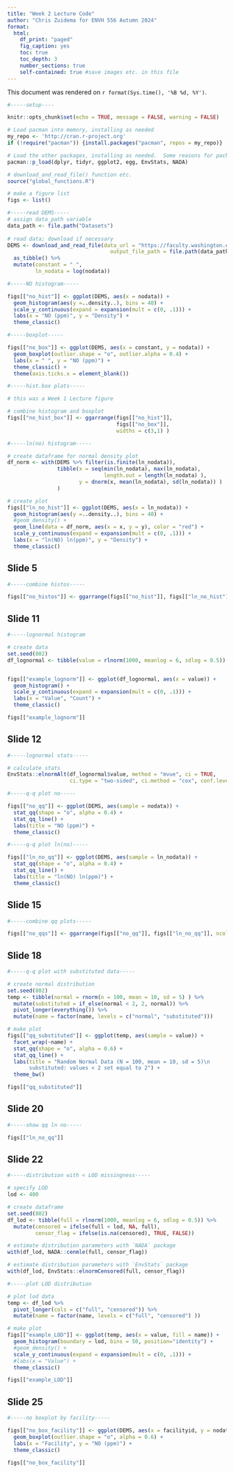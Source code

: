 ```yaml
---
title: "Week 2 Lecture Code"
author: "Chris Zuidema for ENVH 556 Autumn 2024"
format:
  html:
    df_print: "paged"
    fig_caption: yes
    toc: true
    toc_depth: 3
    number_sections: true
    self-contained: true #save images etc. in this file  
---
```


This document was rendered on `r format(Sys.time(), '%B %d, %Y')`.

```r
#-----setup----

knitr::opts_chunk$set(echo = TRUE, message = FALSE, warning = FALSE)

# Load pacman into memory, installing as needed
my_repo <- 'http://cran.r-project.org'
if (!require("pacman")) {install.packages("pacman", repos = my_repo)}

# Load the other packages, installing as needed.  Some reasons for packages:
pacman::p_load(dplyr, tidyr, ggplot2, egg, EnvStats, NADA)  

# download_and_read_file() function etc.
source("global_functions.R")

# make a figure list
figs <- list()
```


```r
#-----read DEMS-----
# assign data_path variable
data_path <- file.path("Datasets")
           
# read data; download if necessary
DEMS <- download_and_read_file(data_url = "https://faculty.washington.edu/sheppard/envh556/Datasets/DEMSCombinedPersonal.rds", 
                                 output_file_path = file.path(data_path, "DEMSCombinedPersonal.rds"))  %>% 
  as_tibble() %>% 
  mutate(constant = " ", 
         ln_nodata = log(nodata))

```


```r
#-----NO histogram-----

figs[["no_hist"]] <- ggplot(DEMS, aes(x = nodata)) + 
  geom_histogram(aes(y =..density..), bins = 40) + 
  scale_y_continuous(expand = expansion(mult = c(0, .1))) + 
  labs(x = "NO (ppm)", y = "Density") +
  theme_classic()

```


```r
#-----boxplot-----

figs[["no_box"]] <- ggplot(DEMS, aes(x = constant, y = nodata)) + 
  geom_boxplot(outlier.shape = "o", outlier.alpha = 0.4) + 
  labs(x = " ", y = "NO (ppm)") + 
  theme_classic() + 
  theme(axis.ticks.x = element_blank())

```


```r
#-----hist.box plots-----

# this was a Week 1 Lecture figure

# combine histogram and boxplot
figs[["no_hist_box"]] <- ggarrange(figs[["no_hist"]], 
                                   figs[["no_box"]], 
                                   widths = c(3,1) )

```


```r
#-----ln(no) histogram-----

# create dataframe for normal density plot
df_norm <- with(DEMS %>% filter(is.finite(ln_nodata)), 
                tibble(x = seq(min(ln_nodata), max(ln_nodata), 
                               length.out = length(ln_nodata) ), 
                       y = dnorm(x, mean(ln_nodata), sd(ln_nodata)) ) 
                )

# create plot
figs[["ln_no_hist"]] <- ggplot(DEMS, aes(x = ln_nodata)) + 
  geom_histogram(aes(y =..density..), bins = 40) + 
  #geom_density() +
  geom_line(data = df_norm, aes(x = x, y = y), color = "red") +
  scale_y_continuous(expand = expansion(mult = c(0, .1))) + 
  labs(x = "ln(NO) ln(ppm)", y = "Density") +
  theme_classic()

```


## Slide 5

```r
#-----combine histos-----

figs[["no_histos"]] <- ggarrange(figs[["no_hist"]], figs[["ln_no_hist"]], ncol = 2) 

```


## Slide 11

```r
#-----lognormal histogram

# create data
set.seed(802)
df_lognormal <- tibble(value = rlnorm(1000, meanlog = 6, sdlog = 0.5))


figs[["example_lognorm"]] <- ggplot(df_lognormal, aes(x = value)) + 
  geom_histogram() + 
  scale_y_continuous(expand = expansion(mult = c(0, .1))) + 
  labs(x = "Value", "Count") +
  theme_classic()

figs[["example_lognorm"]]
```


## Slide 12

```r
#-----lognormal stats-----

# calculate stats
EnvStats::elnormAlt(df_lognormal$value, method = "mvue", ci = TRUE, 
                    ci.type = "two-sided", ci.method = "cox", conf.level = 0.95)

```


```r
#-----q-q plot no-----

figs[["no_qq"]] <- ggplot(DEMS, aes(sample = nodata)) + 
  stat_qq(shape = "o", alpha = 0.4) + 
  stat_qq_line() + 
  labs(title = "NO (ppm)") + 
  theme_classic()

```


```r
#-----q-q plot ln(no)-----

figs[["ln_no_qq"]] <- ggplot(DEMS, aes(sample = ln_nodata)) + 
  stat_qq(shape = "o", alpha = 0.4) + 
  stat_qq_line() + 
  labs(title = "ln(NO) ln(ppm)") + 
  theme_classic()

```


## Slide 15

```r
#-----combine qq plots-----

figs[["no_qqs"]] <- ggarrange(figs[["no_qq"]], figs[["ln_no_qq"]], ncol = 2)

```


## Slide 18

```r
#-----q-q plot with substituted data-----

# create normal distribution
set.seed(802)
temp <- tibble(normal = rnorm(n = 100, mean = 10, sd = 5) ) %>% 
  mutate(substituted = if_else(normal < 2, 2, normal)) %>% 
  pivot_longer(everything()) %>% 
  mutate(name = factor(name, levels = c("normal", "substituted")))

# make plot
figs[["qq_substituted"]] <- ggplot(temp, aes(sample = value)) + 
  facet_wrap(~name) + 
  stat_qq(shape = "o", alpha = 0.6) + 
  stat_qq_line() + 
  labs(title = "Random Normal Data (N = 100, mean = 10, sd = 5)\n
       substituted: values < 2 set equal to 2") + 
  theme_bw()

figs[["qq_substituted"]]
```


## Slide 20

```r
#-----show qq ln no-----

figs[["ln_no_qq"]]
```


## Slide 22

```r
#-----distribution with < LOD missingness-----

# specify LOD
lod <- 400

# create dataframe
set.seed(802)
df_lod <- tibble(full = rlnorm(1000, meanlog = 6, sdlog = 0.5)) %>% 
  mutate(censored = ifelse(full < lod, NA, full), 
         censor_flag = ifelse(is.na(censored), TRUE, FALSE))

# estimate distribution parameters with `NADA` package
with(df_lod, NADA::cenmle(full, censor_flag))

# estimate distribution parameters with `EnvStats` package
with(df_lod, EnvStats::elnormCensored(full, censor_flag))

```


```r
#-----plot LOD distribution

# plot lod data
temp <- df_lod %>% 
  pivot_longer(cols = c("full", "censored")) %>% 
  mutate(name = factor(name, levels = c("full", "censored") ))

# make plot
figs[["example_LOD"]] <- ggplot(temp, aes(x = value, fill = name)) + 
  geom_histogram(boundary = lod, bins = 50, position="identity") + 
  #geom_density() + 
  scale_y_continuous(expand = expansion(mult = c(0, .1))) + 
  #labs(x = "Value") +
  theme_classic()

figs[["example_LOD"]]
```

## Slide 25

```r
#-----no boxplot by facility-----

figs[["no_box_facility"]] <- ggplot(DEMS, aes(x = facilityid, y = nodata)) + 
  geom_boxplot(outlier.shape = "o", alpha = 0.6) + 
  labs(x = "Facility", y = "NO (ppm)") +
  theme_classic()

figs[["no_box_facility"]]
```